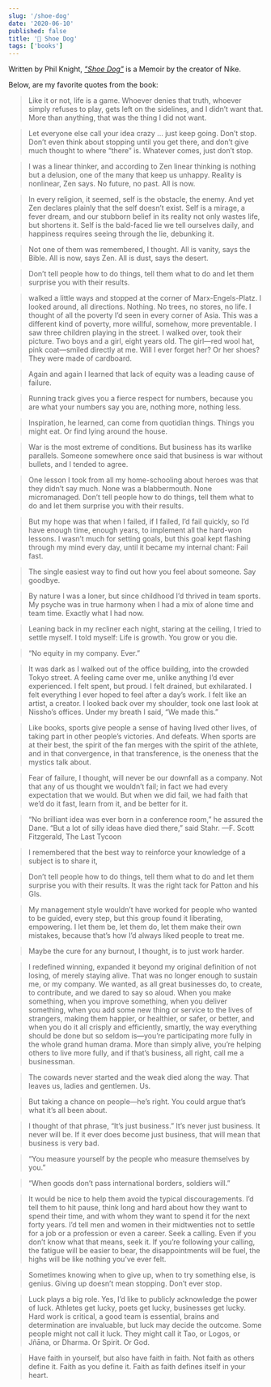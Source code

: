 ```yaml
---
slug: '/shoe-dog'
date: '2020-06-10'
published: false
title: '📖 Shoe Dog'
tags: ['books']
---
```


Written by Phil Knight, _<a href='https://amzn.eu/e79u9O8' target='_blank'>"Shoe Dog"</a>_ is a Memoir by the creator of Nike.

Below, are my favorite quotes from the book:

> Like it or not, life is a game. Whoever denies that truth, whoever simply refuses to play, gets left on the sidelines, and I didn’t want that. More than anything, that was the thing I did not want.

> Let everyone else call your idea crazy ... just keep going. Don’t stop. Don’t even think about stopping until you get there, and don’t give much thought to where “there” is. Whatever comes, just don’t stop.

> I was a linear thinker, and according to Zen linear thinking is nothing but a delusion, one of the many that keep us unhappy. Reality is nonlinear, Zen says. No future, no past. All is now.

> In every religion, it seemed, self is the obstacle, the enemy. And yet Zen declares plainly that the self doesn’t exist. Self is a mirage, a fever dream, and our stubborn belief in its reality not only wastes life, but shortens it. Self is the bald-faced lie we tell ourselves daily, and happiness requires seeing through the lie, debunking it.

> Not one of them was remembered, I thought. All is vanity, says the Bible. All is now, says Zen. All is dust, says the desert.

> Don’t tell people how to do things, tell them what to do and let them surprise you with their results.

> walked a little ways and stopped at the corner of Marx-Engels-Platz. I looked around, all directions. Nothing. No trees, no stores, no life. I thought of all the poverty I’d seen in every corner of Asia. This was a different kind of poverty, more willful, somehow, more preventable. I saw three children playing in the street. I walked over, took their picture. Two boys and a girl, eight years old. The girl—red wool hat, pink coat—smiled directly at me. Will I ever forget her? Or her shoes? They were made of cardboard.

> Again and again I learned that lack of equity was a leading cause of failure.

> Running track gives you a fierce respect for numbers, because you are what your numbers say you are, nothing more, nothing less.

> Inspiration, he learned, can come from quotidian things. Things you might eat. Or find lying around the house.

> War is the most extreme of conditions. But business has its warlike parallels. Someone somewhere once said that business is war without bullets, and I tended to agree.

> One lesson I took from all my home-schooling about heroes was that they didn’t say much. None was a blabbermouth. None micromanaged. Don’t tell people how to do things, tell them what to do and let them surprise you with their results.

> But my hope was that when I failed, if I failed, I’d fail quickly, so I’d have enough time, enough years, to implement all the hard-won lessons. I wasn’t much for setting goals, but this goal kept flashing through my mind every day, until it became my internal chant: Fail fast.

> The single easiest way to find out how you feel about someone. Say goodbye.

> By nature I was a loner, but since childhood I’d thrived in team sports. My psyche was in true harmony when I had a mix of alone time and team time. Exactly what I had now.

> Leaning back in my recliner each night, staring at the ceiling, I tried to settle myself. I told myself: Life is growth. You grow or you die.

> “No equity in my company. Ever.”

> It was dark as I walked out of the office building, into the crowded Tokyo street. A feeling came over me, unlike anything I’d ever experienced. I felt spent, but proud. I felt drained, but exhilarated. I felt everything I ever hoped to feel after a day’s work. I felt like an artist, a creator. I looked back over my shoulder, took one last look at Nissho’s offices. Under my breath I said, “We made this.”

> Like books, sports give people a sense of having lived other lives, of taking part in other people’s victories. And defeats. When sports are at their best, the spirit of the fan merges with the spirit of the athlete, and in that convergence, in that transference, is the oneness that the mystics talk about.

> Fear of failure, I thought, will never be our downfall as a company. Not that any of us thought we wouldn’t fail; in fact we had every expectation that we would. But when we did fail, we had faith that we’d do it fast, learn from it, and be better for it.

> “No brilliant idea was ever born in a conference room,” he assured the Dane. “But a lot of silly ideas have died there,” said Stahr. —F. Scott Fitzgerald, The Last Tycoon

> I remembered that the best way to reinforce your knowledge of a subject is to share it,

> Don’t tell people how to do things, tell them what to do and let them surprise you with their results. It was the right tack for Patton and his GIs.

> My management style wouldn’t have worked for people who wanted to be guided, every step, but this group found it liberating, empowering. I let them be, let them do, let them make their own mistakes, because that’s how I’d always liked people to treat me.

> Maybe the cure for any burnout, I thought, is to just work harder.

> I redefined winning, expanded it beyond my original definition of not losing, of merely staying alive. That was no longer enough to sustain me, or my company. We wanted, as all great businesses do, to create, to contribute, and we dared to say so aloud. When you make something, when you improve something, when you deliver something, when you add some new thing or service to the lives of strangers, making them happier, or healthier, or safer, or better, and when you do it all crisply and efficiently, smartly, the way everything should be done but so seldom is—you’re participating more fully in the whole grand human drama. More than simply alive, you’re helping others to live more fully, and if that’s business, all right, call me a businessman.

> The cowards never started and the weak died along the way. That leaves us, ladies and gentlemen. Us.

> But taking a chance on people—he’s right. You could argue that’s what it’s all been about.

> I thought of that phrase, “It’s just business.” It’s never just business. It never will be. If it ever does become just business, that will mean that business is very bad.

> “You measure yourself by the people who measure themselves by you.”

> “When goods don’t pass international borders, soldiers will.”

> It would be nice to help them avoid the typical discouragements. I’d tell them to hit pause, think long and hard about how they want to spend their time, and with whom they want to spend it for the next forty years. I’d tell men and women in their midtwenties not to settle for a job or a profession or even a career. Seek a calling. Even if you don’t know what that means, seek it. If you’re following your calling, the fatigue will be easier to bear, the disappointments will be fuel, the highs will be like nothing you’ve ever felt.

> Sometimes knowing when to give up, when to try something else, is genius. Giving up doesn’t mean stopping. Don’t ever stop.

> Luck plays a big role. Yes, I’d like to publicly acknowledge the power of luck. Athletes get lucky, poets get lucky, businesses get lucky. Hard work is critical, a good team is essential, brains and determination are invaluable, but luck may decide the outcome. Some people might not call it luck. They might call it Tao, or Logos, or Jñāna, or Dharma. Or Spirit. Or God.

> Have faith in yourself, but also have faith in faith. Not faith as others define it. Faith as you define it. Faith as faith defines itself in your heart.
